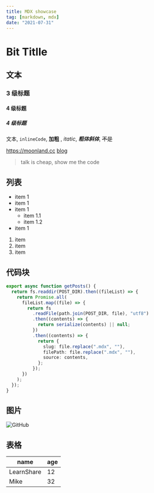 ```yaml
---
title: MDX showcase
tag: [markdown, mdx]
date: "2021-07-31"
---
```


# Bit Titlle

## 文本

### 3 级标题

#### 4 级标题

##### 4 级标题

文本, `inlineCode`, **加粗** , _itatic_, **_粗体斜体_**, ~~不是~~

<https://moonland.cc>
[blog](https://moonland.cc)

> talk is cheap, show me the code

## 列表

- item 1
- item 1
- item 1
  - item 1.1
  - item 1.2
- item 1

1. item
2. item
3. item

## 代码块

```ts
export async function getPosts() {
  return fs.readdir(POST_DIR).then((fileList) => {
    return Promise.all(
      fileList.map((file) => {
        return fs
          .readFile(path.join(POST_DIR, file), "utf8")
          .then((contents) => {
            return serialize(contents) || null;
          })
          .then((contents) => {
            return {
              slug: file.replace(".mdx", ""),
              filePath: file.replace(".mdx", ""),
              source: contents,
            };
          });
      })
    );
  });
}
```

## 图片

![GitHub](https://avatars.githubusercontent.com/u/9414378?v=4&s=100)

## 表格

| name       | age |
| ---------- | --- |
| LearnShare | 12  |
| Mike       | 32  |
